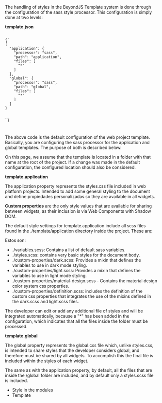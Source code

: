 
<Title>Styles in the template</Title>

The handling of styles in the BeyondJS Template system is done through the configuration of the sass style processor. This configuration is simply done at two levels:

**template.json**

<Code>
{`
{
  "application": {
    "processor": "sass",
    "path": "application",
    "files": [
      "*"
    ]
  },
  "global": {
    "processor": "sass",
    "path": "global",
    "files": [
      "*"
    ]
  }
}

`}

</Code>

The above code is the default configuration of the web project template. Basically, you are configuring the sass processor for the application and global templates. The purpose of both is described below.

On this page, we assume that the template is located in a folder with that name at the root of the project. If a change was made in the default configuration, the configured location should also be considered.

**template.application**

The application property represents the styles.css file included in web platform projects. Intended to add some general styling to the document and define <ELink to="https://developer.mozilla.org/en-US/docs/Web/CSS/--*">propiedades personalizadas</ELink> so they are available in all widgets.

**Custom properties** are the only style values that are available for sharing between widgets, as their inclusion is via Web Components with Shadow DOM.

The default style settings for template.application include all scss files found in the ./template/application directory inside the project. These are:

Estos son:

-   ./variables.scss: Contains a list of default sass variables.
-   ./styles.scss: contains very basic styles for the document body.
-   ./custom-properties/dark.scss: Provides a mixin that defines the variables to use in dark mode styling.
-   ./custom-properties/light.scss: Provides a mixin that defines the variables to use in light mode styling.
-   ./custom-properties/material-design.scss - Contains the material design color system css properties.
-   ./custom-properties/definition.scss: includes the definition of the custom css properties that integrates the use of the mixins defined in the dark.scss and light.scss files.

The developer can edit or add any additional file of styles and will be integrated automatically, because a "\*" has been added in the configuration, which indicates that all the files inside the folder must be processed.

**template.global**

The global property represents the global.css file which, unlike styles.css, is intended to share styles that the developer considers global, and therefore must be shared by all widgets. To accomplish this the final file is included within the styles of each widget.

The same as with the application property, by default, all the files that are inside the /global folder are included, and by default only a styles.scss file is included.

-   <Link to="/docs/estyles/modules">Style in the modules</Link>
-   <Link to="/docs/template">Template</Link>
